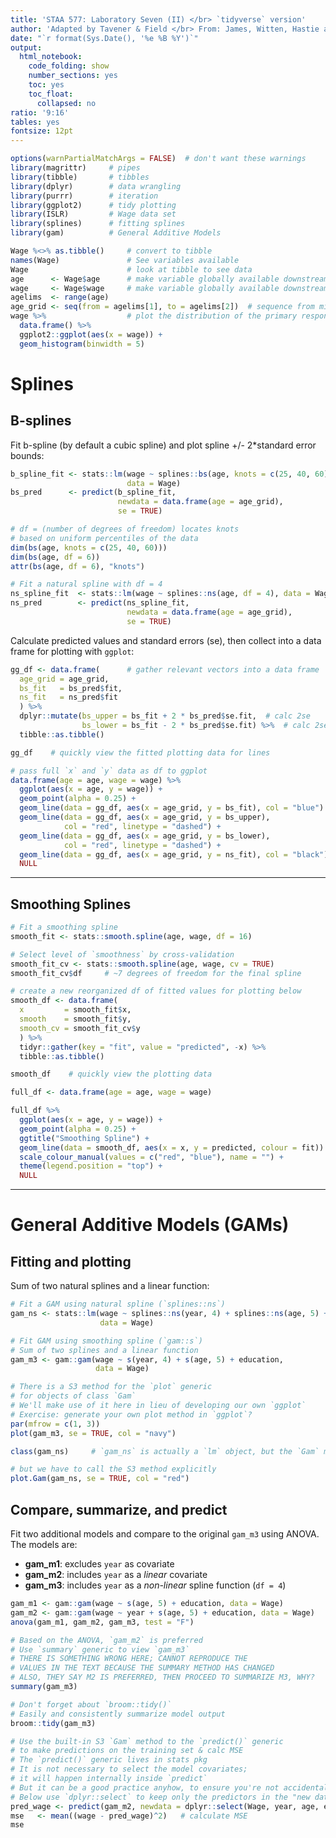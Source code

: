 ```yaml
---
title: 'STAA 577: Laboratory Seven (II) </br> `tidyverse` version'
author: 'Adapted by Tavener & Field </br> From: James, Witten, Hastie and Tibshirani'
date: "`r format(Sys.Date(), '%e %B %Y')`"
output:
  html_notebook:
    code_folding: show
    number_sections: yes
    toc: yes
    toc_float:
      collapsed: no
ratio: '9:16'
tables: yes
fontsize: 12pt
---
```




```r
options(warnPartialMatchArgs = FALSE)  # don't want these warnings
library(magrittr)     # pipes
library(tibble)       # tibbles
library(dplyr)        # data wrangling
library(purrr)        # iteration
library(ggplot2)      # tidy plotting
library(ISLR)         # Wage data set
library(splines)      # fitting splines
library(gam)          # General Additive Models
```



```r
Wage %<>% as.tibble()     # convert to tibble
names(Wage)               # See variables available
Wage                      # look at tibble to see data
age      <- Wage$age      # make variable globally available downstream
wage     <- Wage$wage     # make variable globally available downstream
agelims  <- range(age)
age_grid <- seq(from = agelims[1], to = agelims[2])  # sequence from min to max
wage %>%                  # plot the distribution of the primary response variable of this lab
  data.frame() %>%
  ggplot2::ggplot(aes(x = wage)) +
  geom_histogram(binwidth = 5)
```

# Splines
## B-splines
Fit b-spline (by default a cubic spline) and plot spline +/- 2*standard
error bounds:

```r
b_spline_fit <- stats::lm(wage ~ splines::bs(age, knots = c(25, 40, 60)),
                          data = Wage)
bs_pred      <- predict(b_spline_fit,
                        newdata = data.frame(age = age_grid),
                        se = TRUE)

# df = (number of degrees of freedom) locates knots
# based on uniform percentiles of the data
dim(bs(age, knots = c(25, 40, 60)))
dim(bs(age, df = 6))
attr(bs(age, df = 6), "knots")

# Fit a natural spline with df = 4
ns_spline_fit  <- stats::lm(wage ~ splines::ns(age, df = 4), data = Wage)
ns_pred        <- predict(ns_spline_fit,
                          newdata = data.frame(age = age_grid),
                          se = TRUE)
```


Calculate predicted values and standard errors (se), then collect
into a data frame for plotting with `ggplot`:
```r
gg_df <- data.frame(      # gather relevant vectors into a data frame
  age_grid = age_grid,
  bs_fit   = bs_pred$fit,
  ns_fit   = ns_pred$fit
  ) %>%
  dplyr::mutate(bs_upper = bs_fit + 2 * bs_pred$se.fit,  # calc 2se
                bs_lower = bs_fit - 2 * bs_pred$se.fit) %>%  # calc 2se
  tibble::as.tibble()

gg_df    # quickly view the fitted plotting data for lines

# pass full `x` and `y` data as df to ggplot
data.frame(age = age, wage = wage) %>%
  ggplot(aes(x = age, y = wage)) +
  geom_point(alpha = 0.25) +
  geom_line(data = gg_df, aes(x = age_grid, y = bs_fit), col = "blue") +
  geom_line(data = gg_df, aes(x = age_grid, y = bs_upper),
            col = "red", linetype = "dashed") +
  geom_line(data = gg_df, aes(x = age_grid, y = bs_lower),
            col = "red", linetype = "dashed") +
  geom_line(data = gg_df, aes(x = age_grid, y = ns_fit), col = "black") +
  NULL
```


------------------------


## Smoothing Splines

```r
# Fit a smoothing spline
smooth_fit <- stats::smooth.spline(age, wage, df = 16)

# Select level of `smoothness` by cross-validation
smooth_fit_cv <- stats::smooth.spline(age, wage, cv = TRUE)
smooth_fit_cv$df     # ~7 degrees of freedom for the final spline

# create a new reorganized df of fitted values for plotting below
smooth_df <- data.frame(
  x         = smooth_fit$x,
  smooth    = smooth_fit$y,
  smooth_cv = smooth_fit_cv$y
  ) %>%
  tidyr::gather(key = "fit", value = "predicted", -x) %>%
  tibble::as.tibble()

smooth_df    # quickly view the plotting data

full_df <- data.frame(age = age, wage = wage)

full_df %>%
  ggplot(aes(x = age, y = wage)) +
  geom_point(alpha = 0.25) +
  ggtitle("Smoothing Spline") +
  geom_line(data = smooth_df, aes(x = x, y = predicted, colour = fit)) +
  scale_colour_manual(values = c("red", "blue"), name = "") +
  theme(legend.position = "top") +
  NULL
```

--------------------------




# General Additive Models (GAMs)
## Fitting and plotting
Sum of two natural splines and a linear function:

```r
# Fit a GAM using natural spline (`splines::ns`)
gam_ns <- stats::lm(wage ~ splines::ns(year, 4) + splines::ns(age, 5) + education,
                    data = Wage)

# Fit GAM using smoothing spline (`gam::s`)
# Sum of two splines and a linear function
gam_m3 <- gam::gam(wage ~ s(year, 4) + s(age, 5) + education,
                   data = Wage)

# There is a S3 method for the `plot` generic
# for objects of class `Gam`
# We'll make use of it here in lieu of developing our own `ggplot`
# Exercise: generate your own plot method in `ggplot`?
par(mfrow = c(1, 3))
plot(gam_m3, se = TRUE, col = "navy")

class(gam_ns)     # `gam_ns` is actually a `lm` object, but the `Gam` method recognizes it

# but we have to call the S3 method explicitly
plot.Gam(gam_ns, se = TRUE, col = "red")
```



## Compare, summarize, and predict
Fit two additional models and compare to the original `gam_m3` using ANOVA.
The models are:

  * **gam_m1**: excludes `year` as covariate
  * **gam_m2**: includes `year` as a *linear* covariate
  * **gam_m3**: includes `year` as a *non-linear* spline function (`df = 4`)

```r
gam_m1 <- gam::gam(wage ~ s(age, 5) + education, data = Wage)
gam_m2 <- gam::gam(wage ~ year + s(age, 5) + education, data = Wage)
anova(gam_m1, gam_m2, gam_m3, test = "F")

# Based on the ANOVA, `gam_m2` is preferred
# Use `summary` generic to view `gam_m3`
# THERE IS SOMETHING WRONG HERE; CANNOT REPRODUCE THE
# VALUES IN THE TEXT BECAUSE THE SUMMARY METHOD HAS CHANGED
# ALSO, THEY SAY M2 IS PREFERRED, THEN PROCEED TO SUMMARIZE M3, WHY?
summary(gam_m3)

# Don't forget about `broom::tidy()`
# Easily and consistently summarize model output
broom::tidy(gam_m3)

# Use the built-in S3 `Gam` method to the `predict()` generic
# to make predictions on the training set & calc MSE
# The `predict()` generic lives in stats pkg
# It is not necessary to select the model covariates;
# it will happen internally inside `predict`
# But it can be a good practice anyhow, to ensure you're not accidentally cheating
# Below use `dplyr::select` to keep only the predictors in the "new data"
pred_wage <- predict(gam_m2, newdata = dplyr::select(Wage, year, age, education))
mse   <- mean((wage - pred_wage)^2)   # calculate MSE
mse
```
